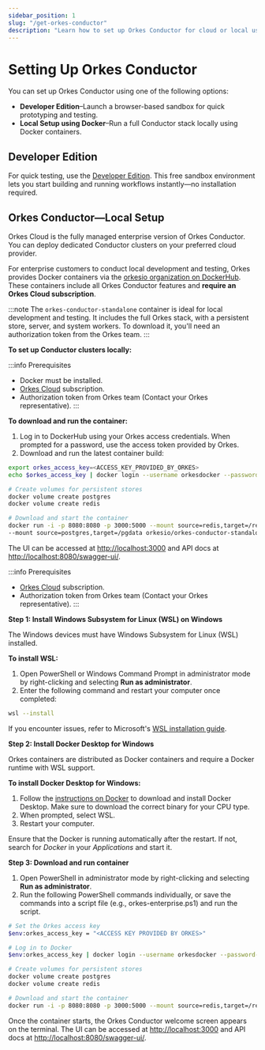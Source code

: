 ```yaml
---
sidebar_position: 1
slug: "/get-orkes-conductor"
description: "Learn how to set up Orkes Conductor for cloud or local use."
---
```



# Setting Up Orkes Conductor

You can set up Orkes Conductor using one of the following options:

- **Developer Edition**–Launch a browser-based sandbox for quick prototyping and testing.
- **Local Setup using Docker**–Run a full Conductor stack locally using Docker containers.

## Developer Edition

For quick testing, use the [Developer Edition](https://developer.orkescloud.com/). This free sandbox environment lets you start building and running workflows instantly—no installation required.


## Orkes Conductor—Local Setup​

Orkes Cloud is the fully managed enterprise version of Orkes Conductor. You can deploy dedicated Conductor clusters on your preferred cloud provider.

For enterprise customers to conduct local development and testing, Orkes provides Docker containers via the [orkesio organization on DockerHub](https://hub.docker.com/orgs/orkesio/repositories). These containers include all Orkes Conductor features and **require an Orkes Cloud subscription**.

:::note
The `orkes-conductor-standalone` container is ideal for local development and testing. It includes the full Orkes stack, with a persistent store, server, and system workers. To download it, you'll need an authorization token from the Orkes team.
:::

**To set up Conductor clusters locally:**

<Tabs>
<TabItem value="mac linux commands" label="macOS, Linux">

:::info Prerequisites
* Docker must be installed.
* [Orkes Cloud](https://cloud.orkes.io/) subscription.
* Authorization token from Orkes team (Contact your Orkes representative).
:::

**To download and run the container:**
1. Log in to DockerHub using your Orkes access credentials. When prompted for a password, use the access token provided by Orkes.
2. Download and run the latest container build​​:

```bash
export orkes_access_key=<ACCESS_KEY_PROVIDED_BY_ORKES>
echo $orkes_access_key | docker login --username orkesdocker --password-stdin

# Create volumes for persistent stores
docker volume create postgres
docker volume create redis

# Download and start the container
docker run -i -p 8080:8080 -p 3000:5000 --mount source=redis,target=/redis \
--mount source=postgres,target=/pgdata orkesio/orkes-conductor-standalone:latest
```
The UI can be accessed at [http://localhost:3000](http://localhost:3000) and API docs at [http://localhost:8080/swagger-ui/](http://localhost:8080/swagger-ui/). 

</TabItem>
<TabItem value="windows commands" label="Windows">

:::info Prerequisites
* [Orkes Cloud](https://cloud.orkes.io/) subscription.
* Authorization token from Orkes team (Contact your Orkes representative).
:::

**Step 1: Install Windows Subsystem for Linux (WSL) on Windows**

The Windows devices must have Windows Subsystem for Linux (WSL) installed.

**To install WSL:**
1. Open PowerShell or Windows Command Prompt in administrator mode by right-clicking and selecting **Run as administrator**.
2. Enter the following command and restart your computer once completed:
```bash
wsl --install
```
If you encounter issues, refer to Microsoft's [WSL installation guide](https://learn.microsoft.com/en-us/windows/wsl/install).

**Step 2: Install Docker Desktop for Windows**

Orkes containers are distributed as Docker containers and require a Docker runtime with WSL support. 

**To install Docker Desktop for Windows:**
1. Follow the [instructions on Docker](https://docs.docker.com/desktop/install/windows-install/) to download and install Docker Desktop. Make sure to download the correct binary for your CPU type.
2. When prompted, select WSL.
3. Restart your computer.

Ensure that the Docker is running automatically after the restart. If not, search for *Docker* in your *Applications* and start it.

**Step 3: Download and run container**
1. Open PowerShell in administrator mode by right-clicking and selecting **Run as administrator**.
2. Run the following PowerShell commands individually, or save the commands into a script file (e.g., orkes-enterprise.ps1) and run the script.
```bash
# Set the Orkes access key
$env:orkes_access_key = "<ACCESS KEY PROVIDED BY ORKES>"

# Log in to Docker
$env:orkes_access_key | docker login --username orkesdocker --password-stdin

# Create volumes for persistent stores
docker volume create postgres
docker volume create redis

# Download and start the container
docker run -i -p 8080:8080 -p 3000:5000 --mount source=redis,target=/redis --mount source=postgres,target=/pgdata orkesio/orkes-conductor-standalone:latest
```
Once the container starts, the Orkes Conductor welcome screen appears on the terminal. The UI can be accessed at [http://localhost:3000](http://localhost:3000) and API docs at [http://localhost:8080/swagger-ui/](http://localhost:8080/swagger-ui/). 
</TabItem>
</Tabs>


